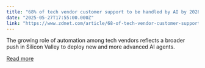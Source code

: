 ```yaml
---
title: "68% of tech vendor customer support to be handled by AI by 2028, says Cisco report"
date: "2025-05-27T17:55:00.000Z"
link: "https://www.zdnet.com/article/68-of-tech-vendor-customer-support-to-be-handled-by-ai-by-2028-says-cisco-report/"
---
```


The growing role of automation among tech vendors reflects a broader push in Silicon Valley to deploy new and more advanced AI agents.

[Read more](https://www.zdnet.com/article/68-of-tech-vendor-customer-support-to-be-handled-by-ai-by-2028-says-cisco-report/)
